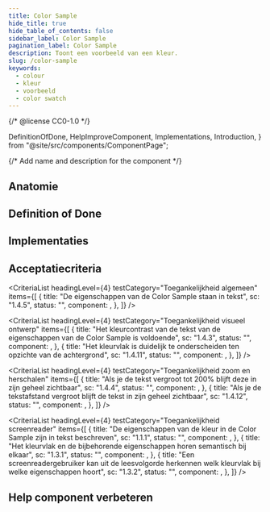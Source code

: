 ```yaml
---
title: Color Sample
hide_title: true
hide_table_of_contents: false
sidebar_label: Color Sample
pagination_label: Color Sample
description: Toont een voorbeeld van een kleur.
slug: /color-sample
keywords:
  - colour
  - kleur
  - voorbeeld
  - color swatch
---
```


{/* @license CC0-1.0 */}

  DefinitionOfDone,
  HelpImproveComponent,
  Implementations,
  Introduction,
} from "@site/src/components/ComponentPage";

{/* Add name and description for the component */}


<Introduction component={component} headingLevel={1} description={description} />

<ComponentAliases component={component} />

## Anatomie

<ComponentAnatomy component={component} illustration={ColorSampleIllustration} />

## Definition of Done

<DefinitionOfDone component={component} headingLevel={3} />

## Implementaties

<Implementations component={component} headingLevel={3} />

## Acceptatiecriteria

<AcIntro />

<CriteriaList
  headingLevel={4}
  testCategory="Toegankelijkheid algemeen"
  items={[
    {
      title: "De eigenschappen van de Color Sample staan in tekst",
      sc: "1.4.5",
      status: "",
      component: <Wcag145 />,
    },
  ]}
/>

<CriteriaList
  headingLevel={4}
  testCategory="Toegankelijkheid visueel ontwerp"
  items={[
    {
      title: "Het kleurcontrast van de tekst van de eigenschappen van de Color Sample is voldoende",
      sc: "1.4.3",
      status: "",
      component: <Wcag143 />,
    },
    {
      title: "Het kleurvlak is duidelijk te onderscheiden ten opzichte van de achtergrond",
      sc: "1.4.11",
      status: "",
      component: <Wcag1411 />,
    },
  ]}
/>

<CriteriaList
  headingLevel={4}
  testCategory="Toegankelijkheid zoom en herschalen"
  items={[
    {
      title: "Als je de tekst vergroot tot 200% blijft deze in zijn geheel zichtbaar",
      sc: "1.4.4",
      status: "",
      component: <Wcag144 />,
    },
    {
      title: "Als je de tekstafstand vergroot blijft de tekst in zijn geheel zichtbaar",
      sc: "1.4.12",
      status: "",
      component: <Wcag1412 />,
    },
  ]}
/>

<CriteriaList
  headingLevel={4}
  testCategory="Toegankelijkheid screenreader"
  items={[
    {
      title: "De eigenschappen van de kleur in de Color Sample zijn in tekst beschreven",
      sc: "1.1.1",
      status: "",
      component: <Wcag111 />,
    },
    {
      title: "Het kleurvlak en de bijbehorende eigenschappen horen semantisch bij elkaar",
      sc: "1.3.1",
      status: "",
      component: <Wcag131 />,
    },
    {
      title: "Een screenreadergebruiker kan uit de leesvolgorde herkennen welk kleurvlak bij welke eigenschappen hoort",
      sc: "1.3.2",
      status: "",
      component: <Wcag132 />,
    },
  ]}
/>

## Help component verbeteren

<HelpImproveComponent component={component} headingLevel={3} />
